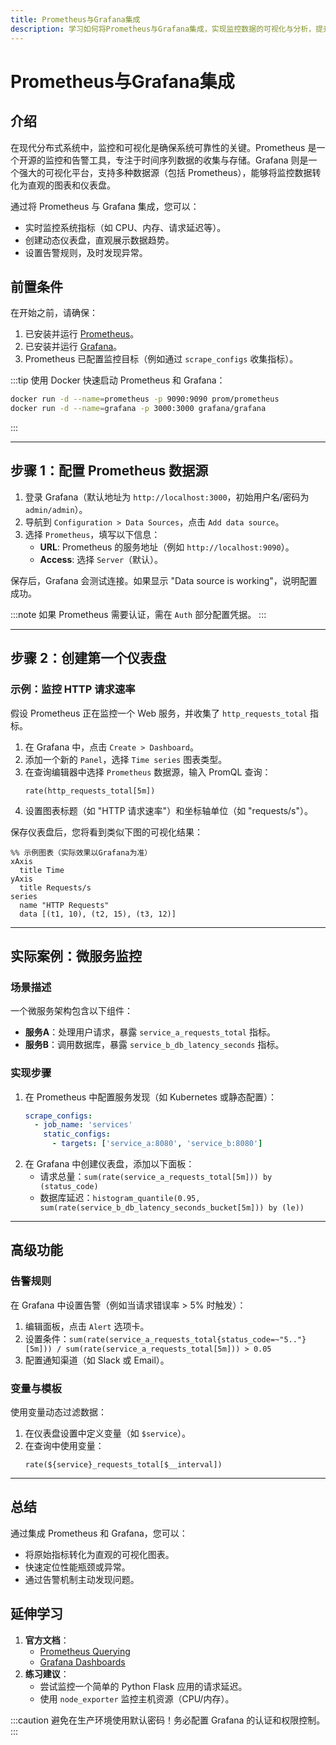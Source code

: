 ```yaml
---
title: Prometheus与Grafana集成
description: 学习如何将Prometheus与Grafana集成，实现监控数据的可视化与分析，提升分布式系统的可观测性。
---
```


# Prometheus与Grafana集成

## 介绍

在现代分布式系统中，监控和可视化是确保系统可靠性的关键。Prometheus 是一个开源的监控和告警工具，专注于时间序列数据的收集与存储。Grafana 则是一个强大的可视化平台，支持多种数据源（包括 Prometheus），能够将监控数据转化为直观的图表和仪表盘。

通过将 Prometheus 与 Grafana 集成，您可以：
- 实时监控系统指标（如 CPU、内存、请求延迟等）。
- 创建动态仪表盘，直观展示数据趋势。
- 设置告警规则，及时发现异常。

## 前置条件

在开始之前，请确保：
1. 已安装并运行 [Prometheus](https://prometheus.io/download/)。
2. 已安装并运行 [Grafana](https://grafana.com/grafana/download)。
3. Prometheus 已配置监控目标（例如通过 `scrape_configs` 收集指标）。

:::tip
使用 Docker 快速启动 Prometheus 和 Grafana：
```bash
docker run -d --name=prometheus -p 9090:9090 prom/prometheus
docker run -d --name=grafana -p 3000:3000 grafana/grafana
```
:::

---

## 步骤 1：配置 Prometheus 数据源

1. 登录 Grafana（默认地址为 `http://localhost:3000`，初始用户名/密码为 `admin/admin`）。
2. 导航到 `Configuration > Data Sources`，点击 `Add data source`。
3. 选择 `Prometheus`，填写以下信息：
   - **URL**: Prometheus 的服务地址（例如 `http://localhost:9090`）。
   - **Access**: 选择 `Server`（默认）。

保存后，Grafana 会测试连接。如果显示 "Data source is working"，说明配置成功。

:::note
如果 Prometheus 需要认证，需在 `Auth` 部分配置凭据。
:::

---

## 步骤 2：创建第一个仪表盘

### 示例：监控 HTTP 请求速率
假设 Prometheus 正在监控一个 Web 服务，并收集了 `http_requests_total` 指标。

1. 在 Grafana 中，点击 `Create > Dashboard`。
2. 添加一个新的 `Panel`，选择 `Time series` 图表类型。
3. 在查询编辑器中选择 `Prometheus` 数据源，输入 PromQL 查询：
   ```promql
   rate(http_requests_total[5m])
   ```
4. 设置图表标题（如 "HTTP 请求速率"）和坐标轴单位（如 "requests/s"）。

保存仪表盘后，您将看到类似下图的可视化结果：

```mermaid
%% 示例图表（实际效果以Grafana为准）
xAxis
  title Time
yAxis
  title Requests/s
series
  name "HTTP Requests"
  data [(t1, 10), (t2, 15), (t3, 12)]
```

---

## 实际案例：微服务监控

### 场景描述
一个微服务架构包含以下组件：
- **服务A**：处理用户请求，暴露 `service_a_requests_total` 指标。
- **服务B**：调用数据库，暴露 `service_b_db_latency_seconds` 指标。

### 实现步骤
1. 在 Prometheus 中配置服务发现（如 Kubernetes 或静态配置）：
   ```yaml
   scrape_configs:
     - job_name: 'services'
       static_configs:
         - targets: ['service_a:8080', 'service_b:8080']
   ```
2. 在 Grafana 中创建仪表盘，添加以下面板：
   - 请求总量：`sum(rate(service_a_requests_total[5m])) by (status_code)`
   - 数据库延迟：`histogram_quantile(0.95, sum(rate(service_b_db_latency_seconds_bucket[5m])) by (le))`

---

## 高级功能

### 告警规则
在 Grafana 中设置告警（例如当请求错误率 > 5% 时触发）：
1. 编辑面板，点击 `Alert` 选项卡。
2. 设置条件：`sum(rate(service_a_requests_total{status_code=~"5.."}[5m])) / sum(rate(service_a_requests_total[5m])) > 0.05`
3. 配置通知渠道（如 Slack 或 Email）。

### 变量与模板
使用变量动态过滤数据：
1. 在仪表盘设置中定义变量（如 `$service`）。
2. 在查询中使用变量：
   ```promql
   rate(${service}_requests_total[$__interval])
   ```

---

## 总结

通过集成 Prometheus 和 Grafana，您可以：
- 将原始指标转化为直观的可视化图表。
- 快速定位性能瓶颈或异常。
- 通过告警机制主动发现问题。

## 延伸学习

1. **官方文档**：
   - [Prometheus Querying](https://prometheus.io/docs/prometheus/latest/querying/basics/)
   - [Grafana Dashboards](https://grafana.com/docs/grafana/latest/dashboards/)
2. **练习建议**：
   - 尝试监控一个简单的 Python Flask 应用的请求延迟。
   - 使用 `node_exporter` 监控主机资源（CPU/内存）。

:::caution
避免在生产环境使用默认密码！务必配置 Grafana 的认证和权限控制。
:::